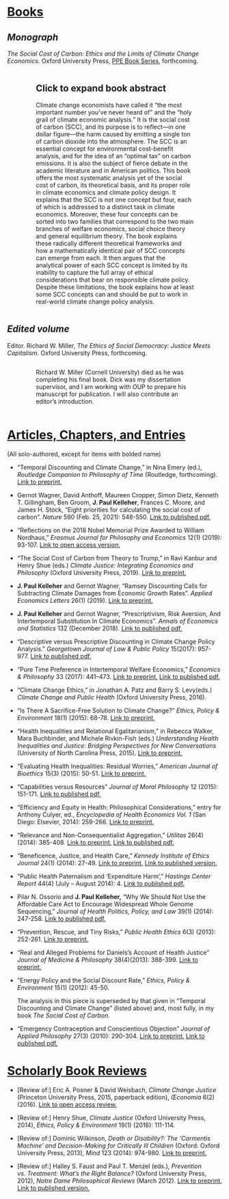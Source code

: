 # [Books]{.underline}

## *Monograph*

*The Social Cost of Carbon: Ethics and the Limits of Climate Change Economics*. Oxford University Press, [PPE Book Series](https://ppebookseries.org/){target="_blank"}, forthcoming.

::: columns
::: {.column width="10%"}
:::

::: {.column width="80%"}
::: {.callout-note collapse="true" icon="false"}
## Click to expand book abstract

Climate change economists have called it "the most important number you've never heard of" and the "holy grail of climate economic analysis." It is the social cost of carbon (SCC), and its purpose is to reflect---in one dollar figure---the harm caused by emitting a single ton of carbon dioxide into the atmosphere. The SCC is an essential concept for environmental cost-benefit analysis, and for the idea of an "optimal tax" on carbon emissions. It is also the subject of fierce debate in the academic literature and in American politics. This book offers the most systematic analysis yet of the social cost of carbon, its theoretical basis, and its proper role in climate economics and climate policy design. It explains that the SCC is not one concept but four, each of which is addressed to a distinct task in climate economics. Moreover, these four concepts can be sorted into two families that correspond to the two main branches of welfare economics, social choice theory and general equilibrium theory. The book explains these radically different theoretical frameworks and how a mathematically identical pair of SCC concepts can emerge from each. It then argues that the analytical power of each SCC concept is limited by its inability to capture the full array of ethical considerations that bear on responsible climate policy. Despite these limitations, the book explains how at least some SCC concepts can and should be put to work in real-world climate change policy analysis.
:::
:::

::: {.column width="10%"}
:::
:::

## *Edited volume*

Editor. Richard W. Miller, *The Ethics of Social Democracy: Justice Meets Capitalism*. Oxford University Press, forthcoming.

::: columns
::: {.column width="10%"}
:::

::: {.column width="80%"}
::: {.callout-note appearance="simple" icon="false"}
Richard W. Miller (Cornell University) died as he was completing his final book. Dick was my dissertation supervisor, and I am working with OUP to prepare his manuscript for publication. I will also contribute an editor's introduction.
:::
:::

::: {.column width="10%"}
:::
:::

# [Articles, Chapters, and Entries]{.underline}

(All solo-authored, except for items with bolded name)

-   "Temporal Discounting and Climate Change," in Nina Emery (ed.), *Routledge Companion to Philosophy of Time* (Routledge, forthcoming). [Link to preprint.](https://github.com/paul-kelleher/paul-kelleher.github.io/blob/965a24c66b0c6d51adf7975d521f10147a9fa37c/research/Kelleher--Temporal%20Discounting%20and%20Climate%20Change_4.18.24.pdf?raw=true){target="_blank"}

-   Gernot Wagner, David Anthoff, Maureen Cropper, Simon Dietz, Kenneth T. Gillingham, Ben Groom, **J. Paul Kelleher**, Frances C. Moore, and James H. Stock, "Eight priorities for calculating the social cost of carbon". *Nature* 590 (Feb. 25, 2021): 548-550. [Link to published pdf.](https://media.nature.com/original/magazine-assets/d41586-021-00441-0/d41586-021-00441-0.pdf){target="_blank"}

-   "Reflections on the 2018 Nobel Memorial Prize Awarded to William Nordhaus," *Erasmus Journal for Philosophy and Economics* 12(1) (2019): 93-107. [Link to open access version.](https://www.ejpe.org/journal/article/view/415){target="_blank"}

-   "The Social Cost of Carbon from Theory to Trump," in Ravi Kanbur and Henry Shue (eds.) *Climate Justice: Integrating Economics and Philosophy* (Oxford University Press, 2019). [Link to preprint.](https://philarchive.org/go.pl?id=KELTSC-45&proxyId=&u=https%3A%2F%2Fphilpapers.org%2Farchive%2FKELTSC-45.pdf){target="_blank"}

-   **J. Paul Kelleher** and Gernot Wagner, "Ramsey Discounting Calls for Subtracting Climate Damages from Economic Growth Rates". *Applied Economics Letters* 26(1) (2019). [Link to preprint.](https://gwagner.com/wp-content/uploads/Kelleher-Wagner-Ramsey-discounting-climate-damages-180209.pdf){target="_blank"}

-   **J. Paul Kelleher** and Gernot Wagner, "Prescriptivism, Risk Aversion, And Intertemporal Substitution In Climate Economics". *Annals of Economics and Statistics* 132 (December 2018). [Link to published pdf.](https://gwagner.com/wp-content/uploads/Kelleher-Wagner-AES-2018-Prescriptivism.pdf){target="_blank"}

-   "Descriptive versus Prescriptive Discounting in Climate Change Policy Analysis." *Georgetown Journal of Law & Public Policy* 15(2017): 957-977. [Link to published pdf.](https://philpapers.org/go.pl?id=JPADVP&u=https%3A%2F%2Fphilpapers.org%2Farchive%2FJPADVP.pdf){target="_blank"}

-   "Pure Time Preference in Intertemporal Welfare Economics," *Economics & Philosophy* 33 (2017): 441--473. [Link to preprint.](https://philpapers.org/go.pl?id=KELPTP&u=https%3A%2F%2Fphilpapers.org%2Farchive%2FKELPTP.pdf) [Link to published pdf.](https://www.cambridge.org/core/services/aop-cambridge-core/content/view/C3E61DFFFD3AF260871AC02E9CBDB0D7/S0266267117000074a.pdf/div-class-title-pure-time-preference-in-intertemporal-welfare-economics-div.pdf?casa_token=dKkJg66meC0AAAAA:2Cr61TSyUdpZSzXPAGZvi1Zhu4cINElPxhCnQjtD9EFhCkcQVwGL5gZfSLgV4sWxQqx1f1EA){target="_blank"}

-   "Climate Change Ethics," in Jonathan A. Patz and Barry S. Levy(eds.) *Climate Change and Public Health* (Oxford University Press, 2016).

-   "Is There A Sacrifice-Free Solution to Climate Change?" *Ethics, Policy & Environment* 18(1) (2015): 68-78. [Link to preprint.](https://philpapers.org/go.pl?id=KELITA-3&u=https%3A%2F%2Fphilpapers.org%2Farchive%2FKELITA-3.pdf){target="_blank"}

-   "Health Inequalities and Relational Egalitarianism," in Rebecca Walker, Mara Buchbinder, and Michele Rivkin-Fish (eds.) *Understanding Health Inequalities and Justice: Bridging Perspectives for New Conversations* (University of North Carolina Press, 2015). [Link to preprint.](https://philpapers.org/archive/kelqia.pdf){target="_blank"}

-   "Evaluating Health Inequalities: Residual Worries," *American Journal of Bioethics* 15(3) (2015): 50-51. [Link to preprint.](https://philarchive.org/archive/KELEHI){target="_blank"}

-   "Capabilities versus Resources" *Journal of Moral Philosophy* 12 (2015): 151-171. [Link to published pdf.](https://philpapers.org/archive/KELCVR){target="_blank"}

-   "Efficiency and Equity in Health: Philosophical Considerations," entry for Anthony Culyer, ed., *Encyclopedia of Health Economics Vol. 1* (San Diego: Elsevier, 2014): 259-266. [Link to preprint.](https://philarchive.org/archive/KELEAE){target="_blank"}

-   "Relevance and Non-Consequentialist Aggregation," *Utilitas* 26(4) (2014): 385-408. [Link to preprint.](https://philpapers.org/go.pl?id=KELRAN&u=https%3A%2F%2Fphilpapers.org%2Farchive%2FKELRAN.pdf){target="_blank"} [Link to published pdf.](https://www.cambridge.org/core/services/aop-cambridge-core/content/view/S0953820814000144?casa_token=LdUWdjP0-JcAAAAA:tSTuudpZCSYQIInl-mdO6HTV5JRpdXcS--U8uW9npqPskTg73SoHhvSNLsqO4ENe3FXyEVZ-){target="_blank"}

-   "Beneficence, Justice, and Health Care," *Kennedy Institute of Ethics Journal* 24(1) (2014): 27-49. [Link to preprint.](https://philpapers.org/go.pl?id=KELBJA&proxyId=&u=https%3A%2F%2Fphilpapers.org%2Farchive%2FKELBJA.pdf){target="_blank"} [Link to published version.](https://muse.jhu.edu/pub/1/article/541957/pdf?casa_token=j2f8M8BG86UAAAAA:bVS3d7fgNKDHILWLBJsRx1tjJ3VYxAmDaMtu7MDVvLVNKk15iQ23ecosS7mCMf9Ov8bqlLUd_g){target="_blank"}

-   "Public Health Paternalism and 'Expenditure Harm'," *Hastings Center Report* 44(4) (July -- August 2014): 4. [Link to published pdf.](https://philarchive.org/archive/KELPHP){target="_blank"}

-   Pilar N. Ossorio and **J. Paul Kelleher,** "Why We Should Not Use the Affordable Care Act to Encourage Widespread Whole Genome Sequencing," *Journal of Health Politics, Policy, and Law* 39(1) (2014): 247-258. [Link to published pdf.](https://read.dukeupress.edu/jhppl/article-pdf/39/1/247/434514/247.pdf?casa_token=Kv_2MbTeBFEAAAAA:8dlEvm4NnNp6pcrd51i2DI4zsGICCUgE0KYt_UfeMAFIxp1qqVjAsKYkCCgXErlNc9q2m5c){target="_blank"}

-   "Prevention, Rescue, and Tiny Risks," *Public Health Ethics* 6(3) (2013): 252-261. [Link to preprint.](https://philpapers.org/archive/KELPRA.pdf){target="_blank"}

-   "Real and Alleged Problems for Daniels's Account of Health Justice" *Journal of Medicine & Philosophy* 38(4)(2013): 388-399. [Link to preprint.](https://philpapers.org/go.pl?id=KELRAA-2&proxyId=&u=https%3A%2F%2Fphilpapers.org%2Farchive%2FKELRAA-2.pdf){target="_blank"}

-   "Energy Policy and the Social Discount Rate," *Ethics, Policy & Environment* 15(1) (2012): 45-50.

    ::: callout-note
    The analysis in this piece is superseded by that given in "Temporal Discounting and Climate Change" (listed above) and, most fully, in my book *The Social Cost of Carbon*.
    :::

-   "Emergency Contraception and Conscientious Objection" *Journal of Applied Philosophy* 27(3) (2010): 290-304. [Link to preprint.](https://philpapers.org/go.pl?id=KELECA&proxyId=&u=https%3A%2F%2Fphilpapers.org%2Farchive%2FKELECA.pdf){target="_blank"} [Link to published pdf.](https://onlinelibrary.wiley.com/doi/pdf/10.1111/j.1468-5930.2010.00488.x?casa_token=N3wUeToWNCQAAAAA:cD31OnePNeNEiIkY5kUfNiKm-mD_Gf8J4xCG3lwHfe6VGBsnZzfgdl8y4jKufF4Vgq2dq7y-UCr-5bs){target="_blank"}

# [Scholarly Book Reviews]{.underline}

-   \[Review of:\] Eric A. Posner & David Weisbach, *Climate Change Justice* (Princeton University Press, 2015, paperback edition), *Œconomia* 6(2) (2016). [Link to open access review.](https://journals.openedition.org/oeconomia/2311){target="_blank"}

-   \[Review of:\] Henry Shue, *Climate Justice* (Oxford University Press, 2014), *Ethics, Policy & Environment* 19(1) (2016): 111-114.

-   \[Review of:\] Dominic Wilkinson, *Death or Disability?: The 'Carmentis Machine' and Decision-Making for Critically Ill Children* (Oxford: Oxford University Press, 2013), *Mind* 123 (2014): 974-980. [Link to preprint.](https://philpapers.org/go.pl?id=KELROQ-2&proxyId=&u=https%3A%2F%2Fphilpapers.org%2Farchive%2FKELROQ-2.pdf){target="_blank"}

-   \[Review of:\] Halley S. Faust and Paul T. Menzel (eds.), *Prevention vs. Treatment: What's the Right Balance?* (Oxford University Press, 2012), *Notre Dame Philosophical Reviews* (March 2012). [Link to preprint.](https://philpapers.org/go.pl?id=KELROQ&proxyId=&u=https%3A%2F%2Fphilpapers.org%2Farchive%2FKELROQ.pdf) [Link to published version.](https://ndpr.nd.edu/reviews/prevention-vs-treatment-what-s-the-right-balance/){target="_blank"}
